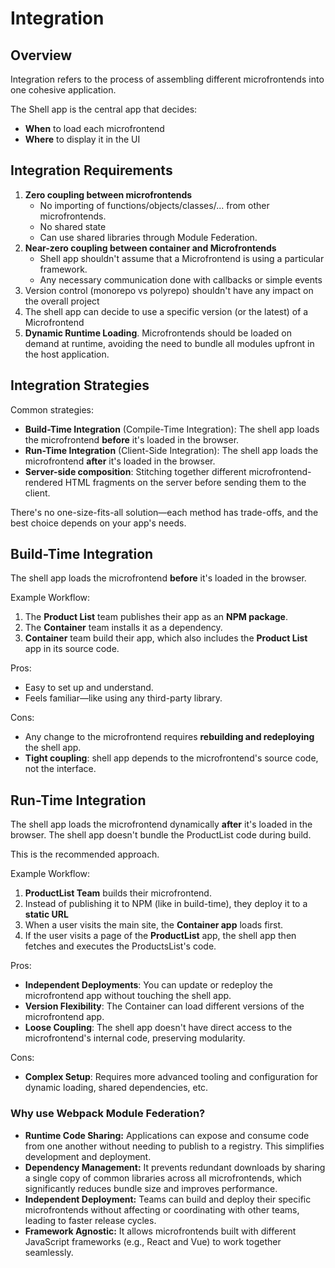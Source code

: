 # Integration

## Overview

Integration refers to the process of assembling different microfrontends into one cohesive application.

The Shell app is the central app that decides:
- **When** to load each microfrontend
- **Where** to display it in the UI


## Integration Requirements

1. **Zero coupling between microfrontends**
   - No importing of functions/objects/classes/... from other microfrontends.
   - No shared state
   - Can use shared libraries through Module Federation.
2. **Near-zero coupling between container and Microfrontends**
   - Shell app shouldn't assume that a Microfrontend is using a particular framework.
   - Any necessary communication done with callbacks or simple events
3. Version control (monorepo vs polyrepo) shouldn't have any impact on the overall project
4. The shell app can decide to use a specific version (or the latest) of a Microfrontend
5. **Dynamic Runtime Loading**. Microfrontends should be loaded on demand at runtime, avoiding the need to bundle all modules upfront in the host application.


## Integration Strategies

Common strategies:
- **Build-Time Integration** (Compile-Time Integration): The shell app loads the microfrontend **before** it's loaded in the browser.
- **Run-Time Integration** (Client-Side Integration): The shell app loads the microfrontend **after** it's loaded in the browser.
- **Server-side composition**: Stitching together different microfrontend-rendered HTML fragments on the server before sending them to the client.

There's no one-size-fits-all solution—each method has trade-offs, and the best choice depends on your app's needs.


## Build-Time Integration

The shell app loads the microfrontend **before** it's loaded in the browser.

Example Workflow:
1. The **Product List** team publishes their app as an **NPM package**.
2. The **Container** team installs it as a dependency.
3. **Container** team build their app, which also includes the **Product List** app in its source code.

Pros:
- Easy to set up and understand.
- Feels familiar—like using any third-party library.

Cons:
- Any change to the microfrontend requires **rebuilding and redeploying** the shell app.
- **Tight coupling**: shell app depends to the microfrontend's source code, not the interface.


## Run-Time Integration

The shell app loads the microfrontend dynamically **after** it's loaded in the browser. The shell app doesn't bundle the ProductList code during build.

This is the recommended approach.

Example Workflow:
1. **ProductList Team** builds their microfrontend.
2. Instead of publishing it to NPM (like in build-time), they deploy it to a **static URL**
3. When a user visits the main site, the **Container app** loads first.
4. If the user visits a page of the **ProductList** app, the shell app then fetches and executes the ProductsList's code.

Pros:
- **Independent Deployments**: You can update or redeploy the microfrontend app without touching the shell app.
- **Version Flexibility**: The Container can load different versions of the microfrontend app.
- **Loose Coupling**: The shell app doesn't have direct access to the microfrontend's internal code, preserving modularity.

Cons:
- **Complex Setup**: Requires more advanced tooling and configuration for dynamic loading, shared dependencies, etc.

### Why use Webpack Module Federation?

- **Runtime Code Sharing:** Applications can expose and consume code from one another without needing to publish to a registry. This simplifies development and deployment.
- **Dependency Management:** It prevents redundant downloads by sharing a single copy of common libraries across all microfrontends, which significantly reduces bundle size and improves performance.
- **Independent Deployment:** Teams can build and deploy their specific microfrontends without affecting or coordinating with other teams, leading to faster release cycles.
- **Framework Agnostic:** It allows microfrontends built with different JavaScript frameworks (e.g., React and Vue) to work together seamlessly.